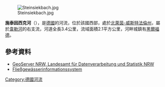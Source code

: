{{No footnotes|time=2020-08-14T04:44:22+00:00}}
{{Coord|52|5|55|N|8|41|29|E|display=title}}

[[Image:Steinsiekbach.jpg|right]]

'''施泰因西克河'''（{{lang-de|Steinsiekbach}}），是[[德國|德國]]的河流，位於該國西部，處於[[北萊茵-威斯特法倫州|北萊茵-威斯特法倫州]]，屬於[[韦勒河_(威悉河支流)|韋勒河]]的右支流，河道全長3.4公里，流域面積2.1平方公里，河畔城鎮有[[黑爾福德|黑爾福德]]。

==參考資料==
* [http://www.geoserver.nrw.de/ GeoServer NRW, Landesamt für Datenverarbeitung und Statistik NRW] {{Wayback|url=http://www.geoserver.nrw.de/ |date=20161204115214 }}
*[http://www.fisdt.de/wrrl/page/gebwahlliste_weser.html#werre Fließgewässerinformationssystem]

{{Germany-geo-stub}}
[[Category:德國河流|Category:德國河流]]